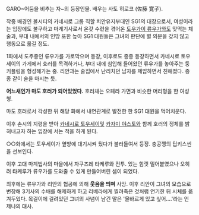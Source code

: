 GARO~어둠을 비추는 자~의 등장인물. 배우는 사토 히로코 (佐藤 寛子).

작중 배경인 볼시티의 카네시로 그룹 직할 치안유지부대인 SG1의 대장으로서, 여성이라는 입장에도 불구하고 마계기사로서 온갖 수련을 겪어온 [[도우가이 류우가]]와도 맞먹는 체술과, 부대 내에서의 인망 또한 높아 SG1 대원들은 그녀의 판단에 별 의문을 갖지 않고 행동으로 옮길 정도.

1화에서 도주중인 류우가를 가로막으며 등장, 이후로도 종종 등장하면서 카네시로 토우세이의 가게에서 호러를 목격하거나, 부대 내에 침입해 들어왔던 류우가를 놓아주는 둥 커플링을 형성해가는 중. 리안과는 술집에서 난리치던 남자를 제압하면서 친해졌다. 종종 같이 술을 마시는 듯.

'''어느새인가 마도 호러가 되어있었다.''' 호러채는 오페라 가면과 비슷한 머리형을 한 여성형.

마도 호러로서 각성한 뒤 해당 화에서 내연관계로 발전한 한 SG1 대원을 먹어치운다.

이후 손시의 지령을 받아 [[카네시로 토우세이]]및 [[카자미 야스토]]와 함께 호러의 정체를 밝혀내고자 하는 입장에 서는 척을 하게 된다.

○○화에서는 토우세이가 옆방에 대기시켜 뒀다가 불러들여서 등장. 충공깽의 딥키스씬을 선보인다.

이후 고대 마계법사의 마을에서 자쿠즈레 타케루와 전투. 있는 힘껏 밀어붙였으나 오히려 타케루가 류우가를 도와줄 수 있게 만들어버린 셈이 되었다.

최후에는 류우가와 리안의 협공에 의해 '''웃음을 띄며''' 사망. 이후 리안이 그녀의 모습으로 변장해 3기사의 수배를 해제하게 하고 리베라에게 찔려죽은 것처럼 연기한 뒤 시체를 옮겨두었다. 목걸이에 걸려있던 그녀의 사념이 남긴 말은 '올바르게 있고 싶어....'라는 언제나의 대사.
